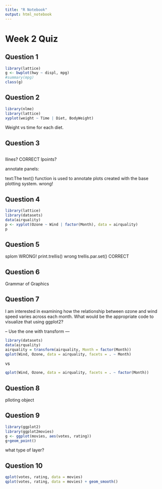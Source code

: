 ```yaml
---
title: "R Notebook"
output: html_notebook
---
```


# Week 2 Quiz

## Question 1

```r
library(lattice)
g <- bwplot(hwy ~ displ, mpg)
#summary(mpg)
class(g)
```

## Question 2

```r
library(nlme)
library(lattice)
xyplot(weight ~ Time | Diet, BodyWeight)
```

Weight vs time for each diet.

## Question 3

```r
```


llines? CORRECT
lpoints?

annotate panels: 

text:The text() function is used to annotate plots created with the base plotting system. wrong!

## Question 4

```r
library(lattice)
library(datasets)
data(airquality)
p <- xyplot(Ozone ~ Wind | factor(Month), data = airquality)
p
```

## Question 5

splom WRONG!
print.trellis() wrong
trellis.par.set() CORRECT

## Question 6

Grammar of Graphics

## Question 7

I am interested in examining how the relationship between ozone and wind speed varies across each month. What would be the appropriate code to visualize that using ggplot2? 

-- Use the one with transform ---

```r
library(datasets)
data(airquality)
airquality = transform(airquality, Month = factor(Month))
qplot(Wind, Ozone, data = airquality, facets = . ~ Month)
```


vs

```r
qplot(Wind, Ozone, data = airquality, facets = . ~ factor(Month))
```

## Question 8

plloting object

## Question 9

```r
library(ggplot2)
library(ggplot2movies)
g <- ggplot(movies, aes(votes, rating))
g+geom_point()
```

what type of layer?


## Question 10

```r
qplot(votes, rating, data = movies)
qplot(votes, rating, data = movies) + geom_smooth()
```

